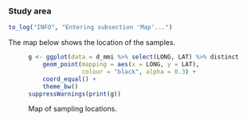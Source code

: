 ### Study area

```r
to_log("INFO", "Entering subsection 'Map'...")
```


The map below shows the location of the samples.

<figure>
```r
g <- ggplot(data = d_mmi %>% select(LONG, LAT) %>% distinct) +
    geom_point(mapping = aes(x = LONG, y = LAT), 
               colour = "black", alpha = 0.3) +
    coord_equal() +
    theme_bw()
suppressWarnings(print(g))
```
<figcaption>Map of sampling locations.</figcaption>
</figure>
<br>
<br>
